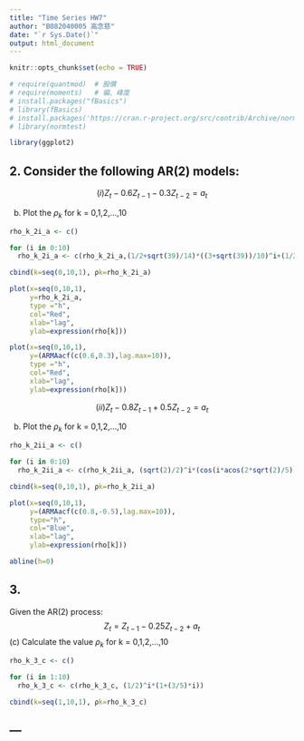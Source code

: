 ---
title: "Time Series HW7"
author: "B082040005 高念慈"
date: "`r Sys.Date()`"
output: html_document
---

```{r setup, include=FALSE}
knitr::opts_chunk$set(echo = TRUE)
```

```{r echo=F, results='hide', message=FALSE, warning=FALSE}
# require(quantmod)  # 股價
# require(moments)   # 偏、峰度
# install.packages("fBasics")
# library(fBasics)
# install.packages('https://cran.r-project.org/src/contrib/Archive/normtest/normtest_1.1.tar.gz')
# library(normtest)

library(ggplot2)

```

## 2. Consider the following AR(2) models:
$$(i) Z_t-0.6Z_{t-1}-0.3Z_{t-2}=a_t$$

(b) Plot the $\rho_k$ for k = 0,1,2,...,10

```{r}
rho_k_2i_a <- c()

for (i in 0:10)
  rho_k_2i_a <- c(rho_k_2i_a,(1/2+sqrt(39)/14)*((3+sqrt(39))/10)^i+(1/2-sqrt(39)/14)*((3-sqrt(39))/10)^i)

cbind(k=seq(0,10,1), ρk=rho_k_2i_a)
```

```{r}
plot(x=seq(0,10,1),
     y=rho_k_2i_a,
     type ="h",
     col="Red",
     xlab="lag",
     ylab=expression(rho[k]))
```

```{r}
plot(x=seq(0,10,1),
     y=(ARMAacf(c(0.6,0.3),lag.max=10)),
     type ="h",
     col="Red",
     xlab="lag",
     ylab=expression(rho[k]))
```

$$(ii) Z_t-0.8Z_{t-1}+0.5Z_{t-2}=a_t$$

(b) Plot the $\rho_k$ for k = 0,1,2,...,10

```{r}
rho_k_2ii_a <- c()

for (i in 0:10)
  rho_k_2ii_a <- c(rho_k_2ii_a, (sqrt(2)/2)^i*(cos(i*acos(2*sqrt(2)/5)))+(2*sqrt(34)/51)*(sqrt(2)/2)^i*sin(i*acos(2*sqrt(2)/5)))

cbind(k=seq(0,10,1), ρk=rho_k_2ii_a)
```

```{r}
plot(x=seq(0,10,1),
     y=(ARMAacf(c(0.8,-0.5),lag.max=10)),
     type="h",
     col="Blue",
     xlab="lag",
     ylab=expression(rho[k]))

abline(h=0)
```

## 3.
Given the AR(2) process:
$$Z_t = Z_{t-1} -0.25Z_{t-2} + a_{t}$$
(c) Calculate the value $\rho_k$ for k = 0,1,2,...,10

```{r}
rho_k_3_c <- c()

for (i in 1:10)
  rho_k_3_c <- c(rho_k_3_c, (1/2)^i*(1+(3/5)*i))

cbind(k=seq(1,10,1), ρk=rho_k_3_c)
```

---
---